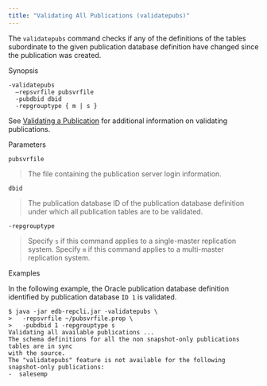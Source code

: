 ```yaml
---
title: "Validating All Publications (validatepubs)"
---
```


<div id="validate_all_publications" class="registered_link"></div>

The `validatepubs` command checks if any of the definitions of the tables subordinate to the given publication database definition have changed since the publication was created.

Synopsis

```text
-validatepubs
  –repsvrfile pubsvrfile
  -pubdbid dbid
  -repgrouptype { m | s }
```

See [Validating a Publication](../../07_common_operations/06_managing_publication/05_validating_publication/#validating_publication) for additional information on validating publications.

Parameters

`pubsvrfile`

> The file containing the publication server login information.

`dbid`

> The publication database ID of the publication database definition under which all publication tables are to be validated.

`-repgrouptype`

> Specify `s` if this command applies to a single-master replication system. Specify `m` if this command applies to a multi-master replication system.

Examples

In the following example, the Oracle publication database definition identified by publication database `ID 1` is validated.

```text
$ java -jar edb-repcli.jar -validatepubs \
>   -repsvrfile ~/pubsvrfile.prop \
>   -pubdbid 1 -repgrouptype s
Validating all available publications ...
The schema definitions for all the non snapshot-only publications tables are in sync
with the source.
The "validatepubs" feature is not available for the following snapshot-only publications:
-  salesemp
```
